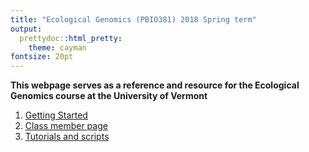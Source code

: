 ```yaml
---
title: "Ecological Genomics (PBIO381) 2018 Spring term"
output:
  prettydoc::html_pretty:
    theme: cayman
fontsize: 20pt
---
```


**This webpage serves as a reference and resource for the Ecological Genomics course at the University of Vermont** 

1. [Getting Started](Getting_started.html)     
2. [Class member page](Class_members.html)
3. [Tutorials and scripts](Tutorials.html)     

